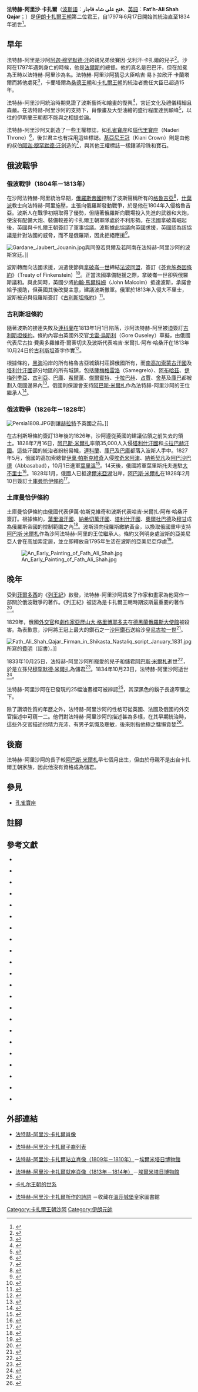 {{Infobox monarch
|name=法特赫-阿里沙·卡扎爾
|image=Fath Ali Shah(Saad Abad).jpg
|Military=
|title=[[沙阿|波斯沙阿]]
|title2=
|predecessor        =[[阿迦·穆罕默德·汗|阿迦·穆罕默德·汗]]
|successor          =[[穆罕默德沙·卡扎爾|穆罕默德沙·卡扎爾]]
|reign=1797年6月17日－1834年10月23日
|date of birth={{Birth date|1772|9|25|df=y}}
|place of birth  = [[桑德王朝|波斯]][[達姆甘|達姆甘]]
|date of death={{death date and age|1834|10|23|1772|9|25|df=yes}}
|place of death  = [[卡扎爾王朝|波斯]][[伊斯法罕|伊斯法罕]]
|place of burial = [[庫姆|庫姆]]
}}
'''法特赫-阿里沙·卡扎爾'''（[[波斯語|波斯語]]：'''فتح على شاه قاجار'''、[[英語|英語]]：'''Fat′h-Ali Shah Qajar'''；{{bd|1772年|9月25日|1834年|10月23日|}}）是[[伊朗|伊朗]][[卡扎爾王朝|卡扎爾王朝]]第二位君王，自1797年6月17日開始其統治直至1834年逝世<ref>{{harvnb|Sicker|2001|p=88}}</ref>。

== 早年 ==

法特赫-阿里是沙阿[[阿迦·穆罕默德·汗|阿迦·穆罕默德·汗]]的親兄弟侯賽因·戈利汗·卡扎爾的兒子<ref>{{harvnb|Chisholm|1911|p=238}}</ref>。沙阿在1797年遇刺身亡的時候，他是[[法爾斯省|法爾斯]]的總督。他的真名是巴巴汗，但在加冕為王時以法特赫-阿里沙為名。法特赫-阿里沙阿猜忌大臣哈吉·易卜拉欣汗·卡蘭塔爾而將他處死<ref>{{harvnb|Amanat|1997|p=161}}</ref>，卡蘭塔爾為[[桑德王朝|桑德王朝]]和[[卡扎爾王朝|卡扎爾王朝]]的統治者擔任大臣已超過15年。

法特赫-阿里沙阿統治時期見證了波斯藝術和繪畫的復興<ref>{{harvnb|Lukonin|Ivanov|Ėrmitazh|1996|p=51}}</ref>，宮廷文化及禮儀精細且森嚴。在法特赫-阿里沙阿的支持下，肖像畫及大型油繪的盛行程度達到顛峰<ref>{{harvnb|Eimen|2006|p=27}}</ref>，以往的伊斯蘭王朝都不能與之相提並論。

法特赫-阿里沙阿又創造了一些王權標誌，如[[孔雀寶座|孔雀寶座]]和[[瑙代里寶座|瑙代里寶座]]（Naderi Throne）<ref>{{harvnb|Burke|Elliot|2008|p=106}}</ref>，後世君主也有採用這些標誌。[[基亞尼王冠|基亞尼王冠]]（Kiani Crown）則是由他的叔伯[[阿迦·穆罕默德·汗|阿迦·穆罕默德·汗]]創造的<ref>{{harvnb|Hughes|1972|p=212}}</ref>，與其他王權標誌一樣鑲滿珍珠和寶石。

== 俄波戰爭 ==

=== 俄波戰爭（1804年－1813年） ===
{{main|俄罗斯-波斯战争 (1804－1813年)}}
在沙阿法特赫-阿里統治早期，[[俄羅斯帝國|俄羅斯帝國]]控制了波斯聲稱所有的[[格魯吉亞|格魯吉亞]]<ref>{{harvnb|Atkin|1980|p=63}}</ref>，[[什葉派|什葉派]]教士向法特赫-阿里施壓，主張向俄羅斯發動戰爭，於是他在1804年入侵格魯吉亞。波斯人在戰爭初期取得了優勢，但隨著俄羅斯向戰場投入先進的武器和大炮，使沒有配備大炮、裝備較差的卡扎爾王朝軍隊處於不利形勢。在法國拿破崙崛起後，英國與卡扎爾王朝簽訂了軍事協議。波斯據此協議向英國求援，英國認為該協議是針對法國的威脅，而不是俄羅斯，因此拒絕應援<ref>{{harvnb|Daniel |2001|p=102}}</ref>。

[[File:Gardane_Jaubert_Jouanin.jpg|thumb]]與同僚若貝爾及若阿南在法特赫-阿里沙阿的波斯宮廷。]]

波斯轉而向法國求援，派遣使節與[[拿破崙一世|拿破崙一世]]締結[[法波同盟|法波同盟]]，簽訂《[[芬肯施泰因條約|芬肯施泰因條約]]》（Treaty of Finkenstein）<ref>{{harvnb|Farmanfarmaian|2008|p=33}}</ref>。正當法國準備馳援之際，拿破崙一世卻與俄羅斯議和。與此同時，英國少將[[約翰·馬爾科姆|約翰·馬爾科姆]]（John Malcolm）抵達波斯，承諾會給予援助，但英國其後改變主意，建議波斯撤軍。俄軍於1813年入侵大不里士，波斯被迫與俄羅斯簽訂《[[古利斯坦條約|古利斯坦條約]]》<ref>{{harvnb|Amanat|1997|p=21}}</ref>。

=== 古利斯坦條約 ===

隨著波斯的接連失敗及[[連科蘭|連科蘭]]在1813年1月1日陷落，沙阿法特赫-阿里被迫簽訂[[古利斯坦條約|古利斯坦條約]]。條約內容由英國外交官[[戈雷·烏斯利|戈雷·烏斯利]]（Gore Ouseley）草擬，由俄國代表尼古拉·費奧多羅維奇·爾蒂切夫及波斯代表哈吉·米爾扎·阿布·哈桑汗在1813年10月24日於[[古利斯坦|古利斯坦]]簽字作實<ref>{{ru}}{{cite web | url=http://www.hrono.ru/dokum/ruper1813.html | title=Treaty of Gulistan | publisher=hrono.ru | accessdate=2011-12-06 | archive-date=2020-07-23 | archive-url=https://web.archive.org/web/20200723010207/http://www.hrono.ru/dokum/ruper1813.html | dead-url=no }}</ref>。

根據條約，[[黑海|黑海]]沿岸的所有格魯吉亞城鎮村莊歸俄國所有，而[[南高加索|南高加索]][[蒙古汗國列表|蒙古汗國]]及[[塔利什汗國|塔利什汗國]]部分地區的所有城鎮，包括[[薩梅格雷洛|薩梅格雷洛]]（Samegrelo）、[[阿布哈茲|阿布哈茲]]、[[伊梅列季亞州|伊梅列季亞]]、[[古利亞州|古利亞]]、[[巴庫汗國|巴庫]]、[[希爾萬汗國|希爾萬]]、[[傑爾賓特|傑爾賓特]]、[[卡拉巴赫汗國|卡拉巴赫]]、[[占賈汗國|占賈]]、[[舍基汗國|舍基]]及[[庫巴汗國|庫巴]]都被劃入俄國邊界內<ref>{{harvnb|Baddeley|1908|p=90}}</ref>。俄國則保證會支持[[阿巴斯·米爾札|阿巴斯·米爾札]]作為法特赫-阿里沙阿的王位繼承人<ref>{{harvnb|Mikaberidze|2011|p=765}}</ref>。

=== 俄波戰爭（1826年－1828年） ===
[[File:Persia1808.JPG|right]]割讓[[赫拉特|赫拉特]]予英國之前。]]

在古利斯坦條約簽訂13年後的1826年，沙阿遵從英國的建議佔領之前失去的領土。1828年7月16日，[[阿巴斯·米爾札|阿巴斯·米爾札]]率領35,000人入侵[[塔利什汗國|塔利什汗國]]和[[卡拉巴赫汗國|卡拉巴赫汗國]]。這些汗國的統治者紛紛易幟，[[連科蘭|連科蘭]]、[[庫巴|庫巴]]及[[巴庫|巴庫]]都落入波斯人手中。1827年5月，俄國的高加索總督[[伊萬·帕斯克維奇|伊萬·帕斯克維奇]]入侵[[瓦加沙帕特|埃奇米阿津]]、[[納希契凡自治共和國|納希契凡]]及[[阿巴沙巴德|阿巴沙巴德]]（Abbasabad），10月1日進軍[[葉里溫|葉里溫]]<ref>{{harvnb|Holding|2011|p=102}}</ref>。14天後，俄國將軍葉里斯托夫進駐[[大不里士|大不里士]]<ref>{{harvnb|Bosworth|2007|p=495}}</ref>。1828年1月，俄國人已抵達[[爾米亞湖|爾米亞湖]]沿岸，[[阿巴斯·米爾札|阿巴斯·米爾札]]在1828年2月10日簽訂[[土庫曼恰伊條約|土庫曼恰伊條約]]<ref>{{harvnb|Zonn|Kostianoy|Kosarev|Glantz|2010|p=409}}</ref>。

=== 土庫曼恰伊條約 ===

土庫曼恰伊條約由俄國代表伊萬·帕斯克維奇和波斯代表哈吉·米爾扎·阿布·哈桑汗簽訂。根據條約，[[葉里溫汗國|葉里溫汗國]]、[[納希切萬汗國|納希切萬汗國]]、[[塔利什汗國|塔利什汗國]]、[[奧爾杜巴德區|奧爾杜巴德]]及[[穆甘平原|穆甘]]成為俄羅斯帝國的控制範圍之內<ref>{{ru}}{{cite web | url=http://www.hist.msu.ru/ER/Etext/FOREIGN/turkman.htm | title=Treaty of Turkmenchay | publisher=hist.msu.ru | accessdate=2011-12-06 | archive-date=2020-11-01 | archive-url=https://web.archive.org/web/20201101004432/http://www.hist.msu.ru/ER/Etext/FOREIGN/turkman.htm | dead-url=no }}</ref>。波斯須向俄羅斯繳納黃金，以換取俄國重申支持[[阿巴斯·米爾札|阿巴斯·米爾札]]作為沙阿法特赫-阿里的王位繼承人。條約又列明身處波斯的亞美尼亞人會在高加索定居，並立即釋放自1795年生活在波斯的亞美尼亞俘虜<ref>{{harvnb|Isgenderli|2011|p=36}}</ref>。

[[File:An_Early_Painting_of_Fath_Ali_Shah.jpg|thumb]]

== 晚年 ==

受到[[菲爾多西|菲爾多西]]的《[[列王紀_(伊朗)|列王紀]]》啟發，法特赫-阿里沙阿請來了作家和畫家為他寫作一部關於俄波戰爭的著作。《列王紀》被認為是卡扎爾王朝時期波斯最重要的著作<ref>{{harvnb|Curtis|1993|p=29}}</ref>。

1829年，俄國[[外交官|外交官]]和[[劇作家|劇作家]][[亞歷山大·格里博耶多夫|亞歷山大·格里博耶多夫]]在[[德黑蘭|德黑蘭]][[俄羅斯大使館列表|俄羅斯大使館]]被殺害。為表歉意，沙阿將王冠上最大的鑽石之一[[沙阿鑽石|沙阿鑽石]]送給沙皇[[尼古拉一世_(俄國)|尼古拉一世]]<ref>{{harvnb|Erlich|Hausel|2002|p=68}}</ref>。

[[File:Fath_Ali_Shah_Qajar_Firman_in_Shikasta_Nastaliq_script_January_1831.jpg|thumb]]所寫的[[費明|費明]]（詔書）。]]

1833年10月25日，法特赫-阿里沙阿所寵愛的兒子和儲君[[阿巴斯·米爾札|阿巴斯·米爾札]]逝世<ref>{{harvnb|Daniel|2001|p=105}}</ref>，於是立孫兒[[穆罕默德沙阿|穆罕默德·米爾扎]]為儲君<ref>{{harvnb|Werner|2000|p=60}}</ref>。1834年10月23日，法特赫-阿里沙阿逝世<ref>{{harvnb|Lambton|Lewis|1978|p=447}}</ref>。

法特赫-阿里沙阿在已發現的25幅油畫裡可被辨認<ref>{{harvnb|Raby|1999|p=88}}</ref>，其深黑色的鬍子長達窄腰之下。

除了讚頌性質的年歷之外，法特赫-阿里沙阿的性格可從英國、法國及俄國的外交官描述中可窺一二。他們對法特赫-阿里沙阿的描述甚為多樣，在其早期統治時，這些外交官描述他精力充沛、有男子氣慨及聰敏，後來則指他極之慵懶貪婪<ref>{{harvnb|Lorimer|1970|p=1866}}</ref>。

== 後裔 ==

法特赫-阿里沙阿的長子{{tsl|en|Dowlatshah|道拉特沙}}較[[阿巴斯·米爾札|阿巴斯·米爾札]]早七個月出生，但由於母親不是出自卡扎爾王朝家族，因此他沒有資格成為儲君。

== 參見 ==
*[[孔雀寶座|孔雀寶座]]

== 註腳 ==
{{reflist|2}}

== 參考文獻 ==
{{refbegin|2}}

*{{en}}{{Citation
|last=Sicker
|first=Martin      
|title=''The Islamic world in decline: from the Treaty of Karlowitz to the disintegration of the Ottoman Empire''
|publisher=Greenwood Publishing Group
|date=2001
|isbn=027596891X
}}

*{{en}}{{Citation
|last=Chisholm
|first=Hugh       
|title=''The Encyclopaedia Britannica: a dictionary of arts, sciences, literature and general information''
|volume=21
|publisher=Encyclopaedia Britannica
|date=1911
}}

*{{en}}{{Citation
|last=Amanat
|first=Abbas      
|title=''Pivot of the universe: Nasir al-Din Shah Qajar and the Iranian Monarchy, 1831-1896''
|publisher=University of California Press
|date=1997
|isbn=0520083210
}}

*{{en}}{{Citation
|last=Lukonin
|first=Vladimir Grigorʹevich       
|last2=Ivanov
|first2=Anatoliĭ Alekseevich  
|last3=Ėrmitazh 
|first3=Gosudarstvennyĭ 
|title=''Lost treasures of Persia: Persian art in the Hermitage Museum''
|publisher=Mage
|date=1996
|isbn=0934211493
}}

*{{en}}{{Citation
|last=Eimen
|first=Alisa       
|title=''Museum and mosque: The shifting identities of modern Tehran''
|publisher=ProQuest
|date=2006
|isbn=0542835630
}}

*{{en}}{{Citation
|last=Burke
|first=Andrew 
|last2=Elliot
|first2=Mark        
|title=''Iran''
|publisher=Lonely Planet
|date=2008
|isbn=1741042933
}}

*{{en}}{{Citation
|last=Hughes
|first=Graham       
|title=''The art of jewelry''
|publisher=Viking Press
|date=1972
}}

*{{en}}{{Citation
|last=Atkin
|first=Muriel      
|title=''Russia and Iran, 1780-1828''
|publisher=U of Minnesota Press
|date=1980
|isbn=0816656975
}}

*{{en}}{{Citation
|last=Daniel
|first=Elton L.    
|title=''The history of Iran''
|publisher=Greenwood Publishing Group
|date=2001
|isbn=0313307318
}}

*{{en}}{{Citation
|last=Farmanfarmaian
|first=Roxane    
|title=''War and peace in Qajar Persia: implications past and present''
|publisher=Routledge
|date=2008
|isbn=0415421195
}}

*{{en}}{{Citation
|last=Baddeley
|first=John Frederick     
|title=''The Russian conquest of the Caucasus''
|publisher=Routledge
|date=1908
|isbn=0700706348
}}

*{{en}}{{Citation
|last=Mikaberidze
|first=Alexander      
|title=''Conflict and Conquest in the Islamic World: A Historical Encyclopedia''
|publisher=ABC-CLIO
|date=2011
|isbn=1598843362
}}

*{{en}}{{Citation
|last=Holding
|first=Nicholas       
|title=''Armenia, 3rd: The Bradt Travel Guide''
|publisher=Bradt Travel Guides
|date=2011
|isbn=1841623458
}}

*{{en}}{{Citation
|last=Bosworth
|first=Clifford Edmund
|author-link=  克利福德·埃德蒙德·博斯沃思    
|title=''Historic cities of the Islamic world''
|publisher=BRILL
|date=2007
|isbn=9004153888
}}

*{{en}}{{Citation
|last=Zonn
|first=Igor S. 
|last2=Kostianoy
|first2=Andrey 
|last3=Kosarev
|first3=Aleksey N.  
|last4=Glantz
|first4=Michael               
|title=''The Caspian Sea Encyclopedia''
|publisher=Springer
|date=2010
|isbn=3642115233
}}

*{{en}}{{Citation
|last=Isgenderli
|first=Anar     
|title=''Realities of Azerbaijan 1917-1920''
|publisher=Xlibris Corporation
|date=2011
|isbn=1456879537
}}

*{{en}}{{Citation
|last=Curtis
|first=Vesta Sarkhosh     
|title=''Persian myths''
|publisher=University of Texas Press
|date=1993
|isbn=0292711581
}}

*{{en}}{{Citation
|last=Erlich
|first=Edward   
|last2=Hausel
|first2=W. Dan   
|title=''Diamond deposits: origin, exploration, and history of discovery''
|publisher=SME
|date=2002
|isbn=0873352130
}}

*{{en}}{{Citation
|last=Lambton
|first=Ann Katherine Swynford    
|last2=Lewis
|first2=Bernard   
|title=''The central islamic lands from pre-islamic times to the first world war''
|publisher=Cambridge University Press
|volume=2
|date=1978
|isbn=0521291356
}}

*{{en}}{{Citation
|last=Werner
|first=Christoph      
|title=''An Iranian town in transition: a social and economic history of the elites of Tabriz, 1747-1848''
|publisher=Otto Harrassowitz Verlag
|date=2000
|isbn=3447043091
}}

*{{en}}{{Citation
|last=Raby
|first=Julian    
|title=''Qajar portraits''
|publisher=Iran Heritage Foundation
|date=1999
|isbn=1860645429
}}

*{{en}}{{Citation
|last=Lorimer
|first=John Gordon       
|title=''Gazetteer of the Persian Gulf, ʻOmān, and Central Arabia''
|volume=1
|publisher=Gregg
|date=1970
}}

{{refend}}

== 外部連結 ==
*{{en}}[http://www.qajarpages.org/fathalishah.html 法特赫-阿里沙·卡扎爾肖像] {{Wayback|url=http://www.qajarpages.org/fathalishah.html |date=20200805015656 }}
*{{en}}[http://www.qajarpages.org/fathalishahchildren.html 法特赫-阿里沙·卡扎爾子裔列表] {{Wayback|url=http://www.qajarpages.org/fathalishahchildren.html |date=20190918223450 }}
*{{en}}[http://www.hermitagemuseum.org/fcgi-bin/db2www/descrPage.mac/descrPage?selLang=English&indexClass=PICTURE_EN&PID=%5CLVR-1107&numView=1&ID_NUM=3&thumbFile=%2Ftmplobs%2FC_404Y585AWIJ0OI466.jpg&embViewVer=last&comeFrom=quick&sorting=no&thumbId=6&numResults=5&tmCond=fath+ali&searchIndex=TAGFILEN&author=Mihr%26%2332%3BAli 法特赫-阿里沙·卡扎爾站立肖像（1809年－1810年）]{{dead link|date=2018年1月 |bot=InternetArchiveBot |fix-attempted=yes }}－[[埃爾米塔日博物館|埃爾米塔日博物館]]
*{{en}}[http://www.hermitagemuseum.org/fcgibin/db2www/descrPage.mac/descrPageselLang=English&indexClass=PICTURE_EN&PID=5CLVR1108&numView=1&ID_NUM=1&thumbFile=2Ftmplobs2FPBQ6D2240RDP6UO24F6.jpg&embViewVer=last&comeFrom=quick&sorting=no&thumbId=6&numResults=5&tmCond=fath+ali&searchIndex=TAGFILEN&author=Mihr%26%2332%3BAli 法特赫-阿里沙·卡扎爾就座肖像（1813年－1814年）]{{dead link|date=2018年1月 |bot=InternetArchiveBot |fix-attempted=yes }}－[[埃爾米塔日博物館|埃爾米塔日博物館]]
*{{en}}[http://www.royalark.net/Persia/qajar3.htm 卡扎尔王朝的世系] {{Wayback|url=http://www.royalark.net/Persia/qajar3.htm |date=20200121061701 }}
*{{en}}[http://www.royalcollection.org.uk/eGallery/object.asp?object=1005020&row=0&detail=magnify  法特赫-阿里沙·卡扎爾所作的詩詞] {{Wayback|url=http://www.royalcollection.org.uk/eGallery/object.asp?object=1005020&row=0&detail=magnify |date=20160401093419 }}－收藏在[[溫莎城堡|溫莎城堡]]皇家圖書館

{{卡扎爾王朝沙阿}}

{{Authority control}}
[[Category:卡扎爾王朝沙阿|Category:卡扎爾王朝沙阿]]
[[Category:伊朗元帥|Category:伊朗元帥]]